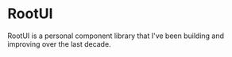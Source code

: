 # RootUI

RootUI is a personal component library that I've been building and improving
over the last decade.
